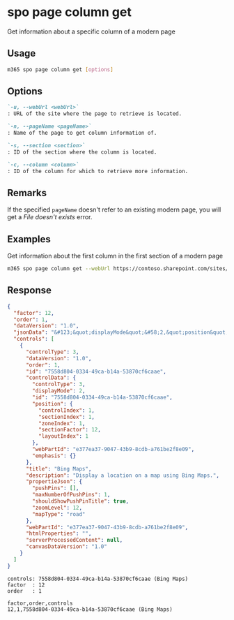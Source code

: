 
# spo page column get

Get information about a specific column of a modern page

## Usage

```sh
m365 spo page column get [options]
```

## Options

```md defintion-list
`-u, --webUrl <webUrl>`
: URL of the site where the page to retrieve is located.

`-n, --pageName <pageName>`
: Name of the page to get column information of.

`-s, --section <section>`
: ID of the section where the column is located.

`-c, --column <column>`
: ID of the column for which to retrieve more information.
```

<Global />

## Remarks

If the specified `pageName` doesn't refer to an existing modern page, you will get a _File doesn't exists_ error.

## Examples

Get information about the first column in the first section of a modern page

```sh
m365 spo page column get --webUrl https://contoso.sharepoint.com/sites/team-a --pageName home.aspx --section 1 --column 1
```

## Response

<Tabs>
  <TabItem value="JSON">

  ```json
  {
    "factor": 12,
    "order": 1,
    "dataVersion": "1.0",
    "jsonData": "&#123;&quot;displayMode&quot;&#58;2,&quot;position&quot;&#58;&#123;&quot;sectionFactor&quot;&#58;12,&quot;sectionIndex&quot;&#58;1,&quot;zoneIndex&quot;&#58;1&#125;&#125;",
    "controls": [
      {
        "controlType": 3,
        "dataVersion": "1.0",
        "order": 1,
        "id": "7558d804-0334-49ca-b14a-53870cf6caae",
        "controlData": {
          "controlType": 3,
          "displayMode": 2,
          "id": "7558d804-0334-49ca-b14a-53870cf6caae",
          "position": {
            "controlIndex": 1,
            "sectionIndex": 1,
            "zoneIndex": 1,
            "sectionFactor": 12,
            "layoutIndex": 1
          },
          "webPartId": "e377ea37-9047-43b9-8cdb-a761be2f8e09",
          "emphasis": {}
        },
        "title": "Bing Maps",
        "description": "Display a location on a map using Bing Maps.",
        "propertieJson": {
          "pushPins": [],
          "maxNumberOfPushPins": 1,
          "shouldShowPushPinTitle": true,
          "zoomLevel": 12,
          "mapType": "road"
        },
        "webPartId": "e377ea37-9047-43b9-8cdb-a761be2f8e09",
        "htmlProperties": "",
        "serverProcessedContent": null,
        "canvasDataVersion": "1.0"
      }
    ]
  }
  ```

  </TabItem>
  <TabItem value="Text">

  ```text
  controls: 7558d804-0334-49ca-b14a-53870cf6caae (Bing Maps)
  factor  : 12
  order   : 1
  ```

  </TabItem>
  <TabItem value="CSV">

  ```csv
  factor,order,controls
  12,1,7558d804-0334-49ca-b14a-53870cf6caae (Bing Maps)
  ```

  </TabItem>
</Tabs>

